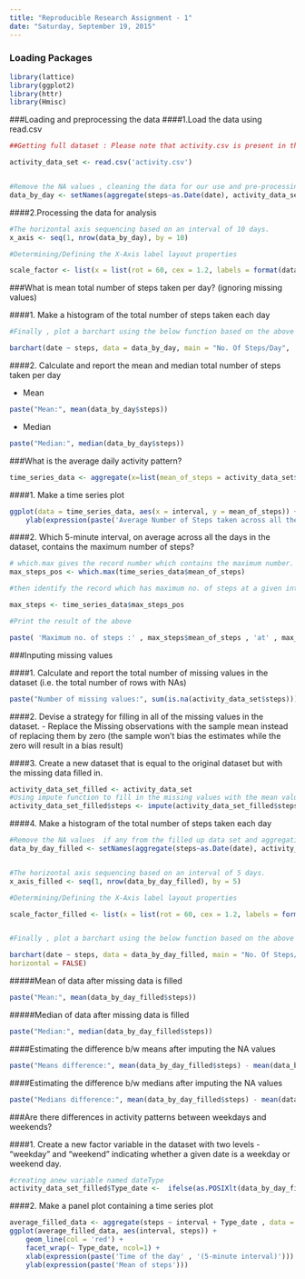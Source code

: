 ```yaml
---
title: "Reproducible Research Assignment - 1"
date: "Saturday, September 19, 2015"
---
```


### Loading Packages
```r

library(lattice)
library(ggplot2)
library(httr)
library(Hmisc)

```


###Loading and preprocessing the data
####1.Load the data using read.csv

```r

##Getting full dataset : Please note that activity.csv is present in the present Working directory

activity_data_set <- read.csv('activity.csv')


#Remove the NA values , cleaning the data for our use and pre-processing it for analysis , finally aggregating it based on dates.
data_by_day <- setNames(aggregate(steps~as.Date(date), activity_data_set, sum, na.rm = TRUE), c("date","steps"))
```


####2.Processing the data for analysis
```r

#The horizontal axis sequencing based on an interval of 10 days.
x_axis <- seq(1, nrow(data_by_day), by = 10)

#Determining/Defining the X-Axis label layout properties 

scale_factor <- list(x = list(rot = 60, cex = 1.2, labels = format(data_by_day$date, "%b-%d-%Y")[x_axis], at = x_axis) , col = 'blue' )

```






###What is mean total number of steps taken per day? (ignoring missing values)

####1. Make a histogram of the total number of steps taken each day
```r
#Finally , plot a barchart using the below function based on the above obtained parameters  and Logical flag Horizontal as default.

barchart(date ~ steps, data = data_by_day, main = "No. Of Steps/Day",  xlab = "Date", ylab = "Steps Count", scales = scale_factor , col ='red' , horizontal = FALSE)

```


####2. Calculate and report the mean and median total number of steps taken per day

- Mean
```r

paste("Mean:", mean(data_by_day$steps))
```

- Median
```r
paste("Median:", median(data_by_day$steps))
```


###What is the average daily activity pattern?

```r
time_series_data <- aggregate(x=list(mean_of_steps = activity_data_set$steps), by = list(interval= activity_data_set$interval), FUN=mean, na.rm=TRUE)

```
####1. Make a time series plot
```r

ggplot(data = time_series_data, aes(x = interval, y = mean_of_steps)) + geom_line() + xlab(expression(paste('Time of the day' , '(5-minute interval)'))) +
    ylab(expression(paste('Average Number of Steps taken across all the day'))) + ggtitle( "Average number of steps taken" )
```




####2. Which 5-minute interval, on average across all the days in the dataset, contains the maximum number of steps?

```r

# which.max gives the record number which contains the maximum number.
max_steps_pos <- which.max(time_series_data$mean_of_steps)

#then identify the record which has maximum no. of steps at a given interval 

max_steps <- time_series_data$max_steps_pos

#Print the result of the above

paste( 'Maximum no. of steps :' , max_steps$mean_of_steps , 'at' , max_steps$interval , 'interval')     

```


###Inputing missing values

####1. Calculate and report the total number of missing values in the dataset (i.e. the total number of rows with NAs)
```r
paste("Number of missing values:", sum(is.na(activity_data_set$steps)))
```
####2. Devise a strategy for filling in all of the missing values in the dataset.
- Replace the Missing observations with the sample mean instead of replacing them by zero (the sample won't bias the estimates while the zero will result in a bias result)

####3. Create a new dataset that is equal to the original dataset but with the missing data filled in.
```r
activity_data_set_filled <- activity_data_set
#Using impute function to fill in the missing values with the mean value of the steps
activity_data_set_filled$steps <- impute(activity_data_set_filled$steps, fun=mean)  
```

####4. Make a histogram of the total number of steps taken each day
```r
#Remove the NA values  if any from the filled up data set and aggregating it 
data_by_day_filled <- setNames(aggregate(steps~as.Date(date), activity_data_set_filled, sum, na.rm = TRUE), c("date","steps"))


#The horizontal axis sequencing based on an interval of 5 days.
x_axis_filled <- seq(1, nrow(data_by_day_filled), by = 5)

#Determining/Defining the X-Axis label layout properties 

scale_factor_filled <- list(x = list(rot = 60, cex = 1.2, labels = format(data_by_day_filled$date, "%b-%d-%Y")[x_axis_filled], at = x_axis_filled) , col = 'blue' )


#Finally , plot a barchart using the below function based on the above obtained parameters  and Logical flag Horizontal as default.

barchart(date ~ steps, data = data_by_day_filled, main = "No. Of Steps/Day",  xlab = "Date", ylab = "Steps Count", scales = scale_factor_filled , col ='red' , 
horizontal = FALSE)

```




#####Mean of data after missing data is filled  
```r
paste("Mean:", mean(data_by_day_filled$steps))
```
#####Median of data after missing data is filled  
```r
paste("Median:", median(data_by_day_filled$steps))
```

####Estimating the difference b/w means after imputing the NA values  
```r
paste("Means difference:", mean(data_by_day_filled$steps) - mean(data_by_day_filled$steps))
```
####Estimating the difference b/w medians after imputing the NA values  
```r
paste("Medians difference:", mean(data_by_day_filled$steps) - mean(data_by_day_filled$steps))
```

###Are there differences in activity patterns between weekdays and weekends?


####1. Create a new factor variable in the dataset with two levels - "weekday" and "weekend" indicating whether a given date is a weekday or weekend day.
```r
#creating anew variable named dateType
activity_data_set_filled$Type_date <-  ifelse(as.POSIXlt(data_by_day_filled$date)$wday %in% c(0,6), 'Weekend', 'Weekday')
```
####2. Make a panel plot containing a time series plot
```r
average_filled_data <- aggregate(steps ~ interval + Type_date , data = activity_data_set_filled , mean)
ggplot(average_filled_data, aes(interval, steps)) + 
    geom_line(col = 'red') + 
    facet_wrap(~ Type_date, ncol=1) +
    xlab(expression(paste('Time of the day' , '(5-minute interval)'))) + 
    ylab(expression(paste('Mean of steps')))
```

 
                          


